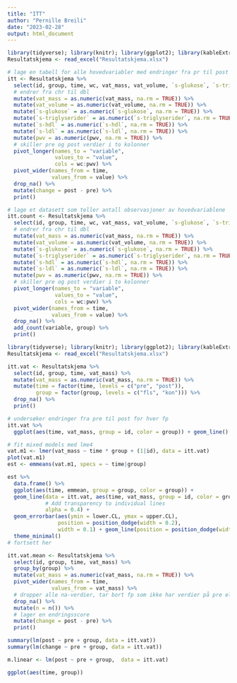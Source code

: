 ```yaml
---
title: "ITT"
author: "Pernille Breili"
date: "2023-02-28"
output: html_document
---
```


```r
library(tidyverse); library(knitr); library(ggplot2); library(kableExtra); library(readxl); library(dplyr); library(flextable)
Resultatskjema <- read_excel("Resultatskjema.xlsx")

# lage en tabell for alle hovedvariabler med endringer fra pr til post og endringsscore
itt <- Resultatskjema %>%
  select(id, group, time, wc, vat_mass, vat_volume, `s-glukose`, `s-triglyserider`, `s-hdl`, `s-ldl`, pwv) %>%
  # endrer fra chr til dbl
  mutate(vat_mass = as.numeric(vat_mass, na.rm = TRUE)) %>%
  mutate(vat_volume = as.numeric(vat_volume, na.rm = TRUE)) %>%
  mutate(`s-glukose` = as.numeric(`s-glukose`, na.rm = TRUE)) %>%
  mutate(`s-triglyserider` = as.numeric(`s-triglyserider`, na.rm = TRUE)) %>%
  mutate(`s-hdl` = as.numeric(`s-hdl`, na.rm = TRUE)) %>%
  mutate(`s-ldl` = as.numeric(`s-ldl`, na.rm = TRUE)) %>%
  mutate(pwv = as.numeric(pwv, na.rm = TRUE)) %>%
  # skiller pre og post verdier i to kolonner
  pivot_longer(names_to = "variable",
               values_to = "value", 
               cols = wc:pwv) %>%
  pivot_wider(names_from = time,
              values_from = value) %>%
  drop_na() %>%
  mutate(change = post - pre) %>%
  print()

# lage et datasett som teller antall observasjoner av hovedvariablene   
itt.count <- Resultatskjema %>%
  select(id, group, time, wc, vat_mass, vat_volume, `s-glukose`, `s-triglyserider`, `s-hdl`, `s-ldl`, pwv) %>%
  # endrer fra chr til dbl
  mutate(vat_mass = as.numeric(vat_mass, na.rm = TRUE)) %>%
  mutate(vat_volume = as.numeric(vat_volume, na.rm = TRUE)) %>%
  mutate(`s-glukose` = as.numeric(`s-glukose`, na.rm = TRUE)) %>%
  mutate(`s-triglyserider` = as.numeric(`s-triglyserider`, na.rm = TRUE)) %>%
  mutate(`s-hdl` = as.numeric(`s-hdl`, na.rm = TRUE)) %>%
  mutate(`s-ldl` = as.numeric(`s-ldl`, na.rm = TRUE)) %>%
  mutate(pwv = as.numeric(pwv, na.rm = TRUE)) %>%
  # skiller pre og post verdier i to kolonner
  pivot_longer(names_to = "variable",
               values_to = "value", 
               cols = wc:pwv) %>%
  pivot_wider(names_from = time,
              values_from = value) %>%
  drop_na() %>%
  add_count(variable, group) %>%
  print()
```
```r
library(tidyverse); library(knitr); library(ggplot2); library(kableExtra); library(readxl); library(dplyr); library(flextable); library(lme4); library(emmeans); library(pbkrtest)
Resultatskjema <- read_excel("Resultatskjema.xlsx")

itt.vat <- Resultatskjema %>%
  select(id, group, time, vat_mass) %>%
  mutate(vat_mass = as.numeric(vat_mass, na.rm = TRUE)) %>%
  mutate(time = factor(time, levels = c("pre", "post")),
         group = factor(group, levels = c("fls", "kon"))) %>%
  drop_na() %>%
  print()

# undersøker endringer fra pre til post for hver fp 
itt.vat %>%
  ggplot(aes(time, vat_mass, group = id, color = group)) + geom_line() +   geom_boxplot(aes(group = NULL), width = 0.5) + theme_minimal()

# fit mixed models med lme4
vat.m1 <- lmer(vat_mass ~ time * group + (1|id), data = itt.vat)
plot(vat.m1)
est <- emmeans(vat.m1, specs = ~ time|group)

est %>%
  data.frame() %>%
  ggplot(aes(time, emmean, group = group, color = group)) + 
  geom_line(data = itt.vat, aes(time, vat_mass, group = id, color = group), 
            # Add transparency to individual lines
            alpha = 0.4) + 
  geom_errorbar(aes(ymin = lower.CL, ymax = upper.CL), 
                position = position_dodge(width = 0.2), 
                width = 0.1) + geom_line(position = position_dodge(width = 0.2)) + geom_point(position = position_dodge(width = 0.2)) +
  theme_minimal()
# fortsett her 

itt.vat.mean <- Resultatskjema %>%
  select(id, group, time, vat_mass) %>%
  group_by(group) %>%
  mutate(vat_mass = as.numeric(vat_mass, na.rm = TRUE)) %>%
  pivot_wider(names_from = time,
              values_from = vat_mass) %>%
  # dropper alle na-verdier, tar bort fp som ikke har verdier på pre eller post 
  drop_na() %>%
  mutate(n = n()) %>%
  # lager en endringsscore
  mutate(change = post - pre) %>%
  print()

summary(lm(post ~ pre + group, data = itt.vat))
summary(lm(change ~ pre + group, data = itt.vat))

m.linear <- lm(post ~ pre + group,  data = itt.vat)

ggplot(aes(time, group))

```


